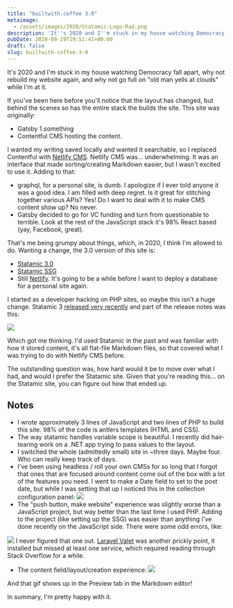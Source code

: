 ```yaml
---
title: "builtwith.coffee 3.0"
metaimage:
  - /assets/images/2020/Statamic-Logo-Rad.png
description: 'It''s 2020 and I''m stuck in my house watching Democracy fall apart, why not rebuild my website again, and why not go full on "old man yells at clouds" while I''m at it.'
pubDate: 2020-09-29T19:51:41+00:00
draft: false
slug: builtwith-coffee-3-0
---
```


It's 2020 and I'm stuck in my house watching Democracy fall apart, why not rebuild my website again, and why not go full on "old man yells at clouds" while I'm at it.

If you've been here before you'll notice that the layout has changed, but behind the scenes so has the entire stack the builds the site. This site was originally:

- Gatsby 1.something
- Contentful CMS hosting the content.

I wanted my writing saved locally and wanted it searchable, so I replaced Contentful with [Netlify CMS](https://www.netlifycms.org/). Netlify CMS was... underwhelming. It was an interface that made sorting/creating Markdown easier, but I wasn't excited to use it. Adding to that:

- graphql, for a personal site, is dumb. I apologize if I ever told anyone it was a good idea. I am filled with deep regret. Is it great for stitching together various APIs? Yes! Do I want to deal with it to make CMS content show up? No never.
- Gatsby decided to go for VC funding and turn from questionable to terrible. Look at the rest of the JavaScript stack it's 98% React based (yay, Facebook, great).

That's me being grumpy about things, which, in 2020, I think I'm allowed to do. Wanting a change, the 3.0 version of this site is:

- [Statamic 3.0](https://statamic.com/)
- [Statamic SSG](https://github.com/statamic/ssg)
- Still [Netlify](https://www.netlify.com/). It's going to be a while before I want to deploy a database for a personal site again.

I started as a developer hacking on PHP sites, so maybe this isn't a huge change. Statamic 3 [released very recently](https://statamic.com/blog/statamic-3-launch-announcement) and part of the release notes was this:

![](/assets/images/2020/Screen-Shot-2020-09-28-at-9.18.09-PM.png)

Which got me thinking. I'd used Statamic in the past and was familiar with how it stored content, it's all flat-file Markdown files, so that covered what I was trying to do with Netlify CMS before.

The outstanding question was, how hard would it be to move over what I had, and would I prefer the Statamic site. Given that you're reading this... on the Statamic site, you can figure out how that ended up.

## Notes

- I wrote approximately 3 lines of JavaScript and two lines of PHP to build this site. 98% of the code is antlers templates (HTML and CSS).
- The way statamic handles variable scope is beautiful. I recently did hair-tearing work on a .NET app trying to pass values to the layout.
- I switched the whole (admittedly small) site in ~three days. Maybe four. Who can really keep track of days.
- I've been using headless / roll your own CMSs for so long that I forgot that ones that are focused around content come out of the box with a lot of the features you need. I went to make a Date field to set to the post date, but while I was setting that up I noticed this in the collection configuration panel:
  ![](/assets/images/2020/Screen-Shot-2020-09-27-at-9.13.26-AM.png)
- The "push button, make website" experience was slightly worse than a JavaScript project, but way better than the last time I used PHP. Adding to the project (like setting up the SSG) was easier than anything I've done recently on the JavaScript side. There were some odd errors, like:

![](/assets/images/2020/Screen-Shot-2020-09-24-at-9.07.08-PM.png)
I never figured that one out. [Laravel Valet](https://laravel.com/docs/8.x/valet) was another prickly point, it installed but missed at least one service, which required reading through Stack Overflow for a while.

- The content field/layout/creation experience:
  ![](/assets/gifs/its-beautiful.gif)

And that gif shows up in the Preview tab in the Markdown editor!

In summary, I'm pretty happy with it.

